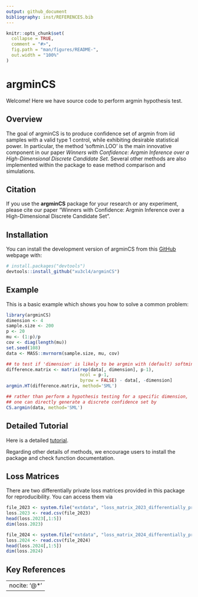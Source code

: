 ```yaml
---
output: github_document
bibliography: inst/REFERENCES.bib
---
```


<!-- README.md is generated from README.Rmd. Please edit that file -->

```r
knitr::opts_chunk$set(
  collapse = TRUE,
  comment = "#>",
  fig.path = "man/figures/README-",
  out.width = "100%"
)
```

# argminCS
Welcome! Here we have source code to perform argmin hypothesis test.

## Overview
The goal of argminCS is to produce confidence set of argmin from iid samples with a valid type 1 control, while exhibiting desirable statistical power. In particular, the method 'softmin.LOO' is the main innovative component in our paper *Winners with Confidence: Argmin Inference over a High-Dimensional Discrete Candidate Set*. Several other methods are also implemented within the package to ease method comparison and simulations. 

## Citation
If you use the **argminCS** package for your research or any experiment, please cite our paper "Winners with Confidence: Argmin Inference over a
High-Dimensional Discrete Candidate Set". 

## Installation

You can install the development version of argminCS from this [GitHub](https://github.com/) webpage with:

``` r
# install.packages("devtools")
devtools::install_github("xu3cl4/argminCS")
```

## Example

This is a basic example which shows you how to solve a common problem:

```r
library(argminCS)
dimension <- 4
sample.size <- 200
p <- 20
mu <- (1:p)/p
cov <- diag(length(mu))
set.seed(108)
data <- MASS::mvrnorm(sample.size, mu, cov)

## to test if 'dimension' is likely to be argmin with (default) softmin.LOO
difference.matrix <- matrix(rep(data[, dimension], p-1), 
                            ncol = p-1, 
                            byrow = FALSE) - data[, -dimension]
argmin.HT(difference.matrix, method='SML')

## rather than perform a hypothesis testing for a specific dimension, 
## one can directly generate a discrete confidence set by 
CS.argmin(data, method='SML')
```

## Detailed Tutorial
Here is a detailed [tutorial](https://xu3cl4.github.io/argminCS/demo_CSargmin.html). 

Regarding other details of methods, we encourage users to install the package and check function documentation.

## Loss Matrices
There are two differentially private loss matrices provided in this package for reproducibility. You can access them via

```r
file_2023 <- system.file("extdata", "loss_matrix_2023_differentially_private.csv", package = "argminCS")
loss.2023 <- read.csv(file_2023)
head(loss.2023[,1:5])
dim(loss.2023)

file_2024 <- system.file("extdata", "loss_matrix_2024_differentially_private.csv", package = "argminCS")
loss.2024 <- read.csv(file_2024)
head(loss.2024[,1:5])
dim(loss.2024)
```

## Key References

---
nocite: '@*'
---
